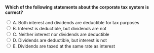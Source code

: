 ::: {.question-block}

<form onsubmit="event.preventDefault(); checkAnswer('module8_mcq_q13')" data-correct-answer="B">
<strong style="display: block;">Which of the following statements about the corporate tax system is correct?</strong>

<label><input type="radio" name="module8_mcq_q13" value="A"> A. Both interest and dividends are deductible for tax purposes</label><br>
<label><input type="radio" name="module8_mcq_q13" value="B"> B. Interest is deductible, but dividends are not</label><br>
<label><input type="radio" name="module8_mcq_q13" value="C"> C. Neither interest nor dividends are deductible</label><br>
<label><input type="radio" name="module8_mcq_q13" value="D"> D. Dividends are deductible, but interest is not</label><br>
<label><input type="radio" name="module8_mcq_q13" value="E"> E. Dividends are taxed at the same rate as interest</label><br>
</form>

<div id="feedback-module8_mcq_q13" class="feedback" data-status="" style="display:none;">
✅ Correct: B. Only interest payments are tax-deductible, creating an advantage for debt over equity.
</div>

:::
